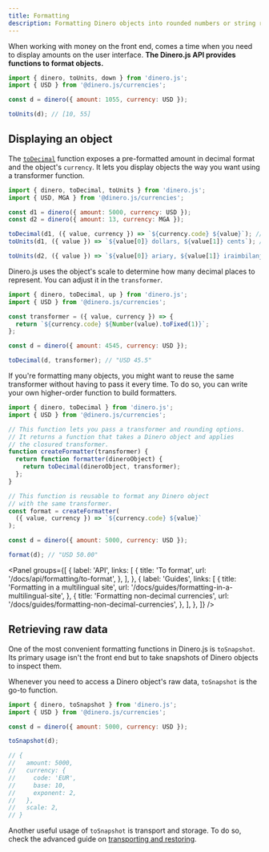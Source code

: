 ```yaml
---
title: Formatting
description: Formatting Dinero objects into rounded numbers or string representation.
---
```


When working with money on the front end, comes a time when you need to display amounts on the user interface. **The Dinero.js API provides functions to format objects.**

```js
import { dinero, toUnits, down } from 'dinero.js';
import { USD } from '@dinero.js/currencies';

const d = dinero({ amount: 1055, currency: USD });

toUnits(d); // [10, 55]
```

## Displaying an object

The [`toDecimal`](/docs/api/formatting/to-decimal) function exposes a pre-formatted amount in decimal format and the object's `currency`. It lets you display objects the way you want using a transformer function.

```js
import { dinero, toDecimal, toUnits } from 'dinero.js';
import { USD, MGA } from '@dinero.js/currencies';

const d1 = dinero({ amount: 5000, currency: USD });
const d2 = dinero({ amount: 13, currency: MGA });

toDecimal(d1, ({ value, currency }) => `${currency.code} ${value}`); // "USD 50.00"
toUnits(d1, ({ value }) => `${value[0]} dollars, ${value[1]} cents`); // "50 dollars, 0 cents"

toUnits(d2, ({ value }) => `${value[0]} ariary, ${value[1]} iraimbilanja`); // "2 ariary, 3 iraimbilanja"
```

Dinero.js uses the object's scale to determine how many decimal places to represent. You can adjust it in the `transformer`.

```js
import { dinero, toDecimal, up } from 'dinero.js';
import { USD } from '@dinero.js/currencies';

const transformer = ({ value, currency }) => {
  return `${currency.code} ${Number(value).toFixed(1)}`;
};

const d = dinero({ amount: 4545, currency: USD });

toDecimal(d, transformer); // "USD 45.5"
```

If you're formatting many objects, you might want to reuse the same transformer without having to pass it every time. To do so, you can write your own higher-order function to build formatters.

```js
import { dinero, toDecimal } from 'dinero.js';
import { USD } from '@dinero.js/currencies';

// This function lets you pass a transformer and rounding options.
// It returns a function that takes a Dinero object and applies
// the closured transformer.
function createFormatter(transformer) {
  return function formatter(dineroObject) {
    return toDecimal(dineroObject, transformer);
  };
}

// This function is reusable to format any Dinero object
// with the same transformer.
const format = createFormatter(
  ({ value, currency }) => `${currency.code} ${value}`
);

const d = dinero({ amount: 5000, currency: USD });

format(d); // "USD 50.00"
```

<Panel
  groups={[
    {
      label: 'API',
      links: [
        {
          title: 'To format',
          url: '/docs/api/formatting/to-format',
        },
      ],
    },
    {
      label: 'Guides',
      links: [
        {
          title: 'Formatting in a multilingual site',
          url: '/docs/guides/formatting-in-a-multilingual-site',
        },
        {
          title: 'Formatting non-decimal currencies',
          url: '/docs/guides/formatting-non-decimal-currencies',
        },
      ],
    },
  ]}
/>

## Retrieving raw data

One of the most convenient formatting functions in Dinero.js is `toSnapshot`. Its primary usage isn't the front end but to take snapshots of Dinero objects to inspect them.

Whenever you need to access a Dinero object's raw data, `toSnapshot` is the go-to function.

```js
import { dinero, toSnapshot } from 'dinero.js';
import { USD } from '@dinero.js/currencies';

const d = dinero({ amount: 5000, currency: USD });

toSnapshot(d);

// {
//   amount: 5000,
//   currency: {
//     code: 'EUR',
//     base: 10,
//     exponent: 2,
//   },
//   scale: 2,
// }
```

Another useful usage of `toSnapshot` is transport and storage. To do so, check the advanced guide on [transporting and restoring](/docs/advanced/transporting-and-restoring).
